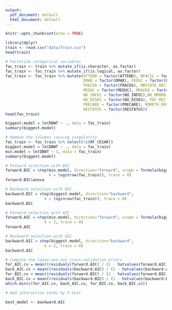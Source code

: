 ```yaml
---
output:
  pdf_document: default
  html_document: default
---
```


```r
knitr::opts_chunk$set(echo = TRUE)
```

```r
library(dplyr)
train <- read.csv("data/Train.csv")
head(train)
```

```r
# Factorize categorical variables
fac_train <- train %>% mutate_if(is.character, as.factor)
fac_train <- fac_train %>% mutate_if(is.logical, as.factor)
fac_train <- fac_train %>% mutate(ATTEND = factor(ATTEND), BFACIL = factor(BFACIL), 
                                  DMAR = factor(DMAR), FEDUC = factor(FEDUC), 
                                  FRACE6 = factor(FRACE6), MBSTATE_REC = factor(MBSTATE_REC),
                                  MEDUC = factor(MEDUC), MRAVE6 = factor(MRAVE6), 
                                  NO_INFEC = factor(NO_INFEC),NO_MMORB = factor(NO_MMORB), 
                                  NO_RISKS = factor(NO_RISKS), PAY_REC = factor(PAY_REC),
                                  PRECARE = factor(PRECARE), RDMETH_REC = factor(RDMETH_REC),
                                  RESTATUS = factor(RESTATUS))
head(fac_train)
```
```r
biggest.model = lm(DBWT ~ ., data = fac_train)
summary(biggest.model)

# Remove the columns causing singularity
fac_train <- fac_train %>% select(!c(RF_CESAR))
biggest.model = lm(DBWT ~ ., data = fac_train)
min.model = lm(DBWT ~ 1, data = fac_train)
summary(biggest.model)
```

```r
# Forward selection with BIC
forward.BIC = step(min.model, direction="forward", scope = formula(biggest.model),
                   k = log(nrow(fac_train)), trace = 0)
forward.BIC$anova
```

```r
# Backward selection with BIC
backward.BIC = step(biggest.model, direction="backward", 
                 k = log(nrow(fac_train)), trace = 0)
backward.BIC
```

```r
# Forward selection with AIC
forward.AIC = step(min.model, direction="forward", scope = formula(biggest.model),
                 k = 2, trace = 0)
forward.AIC
```

```r
# Backward selection with AIC
backward.AIC = step(biggest.model, direction="backward", 
                 k = 2, trace = 0)
backward.AIC
```

```r
# Compute the leave-one-out cross-validation errors
for_AIC.cv = mean((residuals(forward.AIC) / (1 - hatvalues(forward.AIC))) ^ 2)
back_AIC.cv = mean((residuals(backward.AIC) / (1 - hatvalues(backward.AIC))) ^ 2)
for_BIC.cv = mean((residuals(forward.BIC) / (1 - hatvalues(forward.BIC))) ^ 2)
back_BIC.cv = mean((residuals(backward.BIC) / (1 - hatvalues(backward.BIC))) ^ 2)
which.min(c(for_AIC.cv, back_AIC.cv, for_BIC.cv, back_BIC.cv))
```

```r
# Add interaction terms by F-test

best_model <- backward.AIC
```



